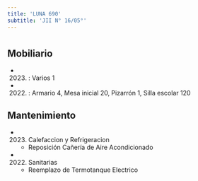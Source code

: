 ```yaml
---
title: 'LUNA 690'
subtitle: 'JII N° 16/05°'
---
```


#


## Mobiliario

*  (2023) : Varios 1 

*  (2022) : Armario 4, Mesa inicial 20, Pizarrón 1, Silla escolar 120 





## Mantenimiento

*  (2023) Calefaccion y Refrigeracion 
    + Reposición Cañería de Aire Acondicionado

*  (2022) Sanitarias 
    + Reemplazo de Termotanque Electrico



